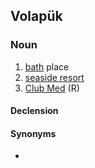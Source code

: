 ==Volapük==

===Noun===
{{vo-noun}}

# [[bath]] place
# [[seaside resort]]
# [[Club Med]] (R)

====Declension====
{{vo-decl-noun}}

====Synonyms====
* {{l|vo|banöp}}